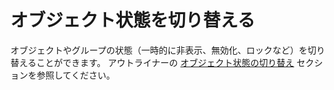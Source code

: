 
# オブジェクト状態を切り替える

オブジェクトやグループの状態（一時的に非表示、無効化、ロックなど）を切り替えることができます。
アウトライナーの [オブジェクト状態の切り替え](./outliner#group-objects) セクションを参照してください。



